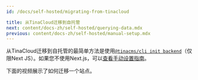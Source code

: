 ```yaml
---
id: /docs/self-hosted/migrating-from-tinacloud

title: 从TinaCloud迁移到自托管
next: content/docs-zh/self-hosted/querying-data.mdx
previous: content/docs-zh/self-hosted/manual-setup.mdx
---
```


从TinaCloud迁移到自托管的最简单方法是使用[`@tinacms/cli init backend`](/docs/self-hosted/existing-site)（仅限Next JS）。如果您不使用Next.js，可以[查看手动设置指南](/docs/self-hosted/manual-setup)。

下面的视频展示了如何迁移一个站点。

<Youtube embedSrc="https://www.youtube.com/embed/djeKL6inGas" />